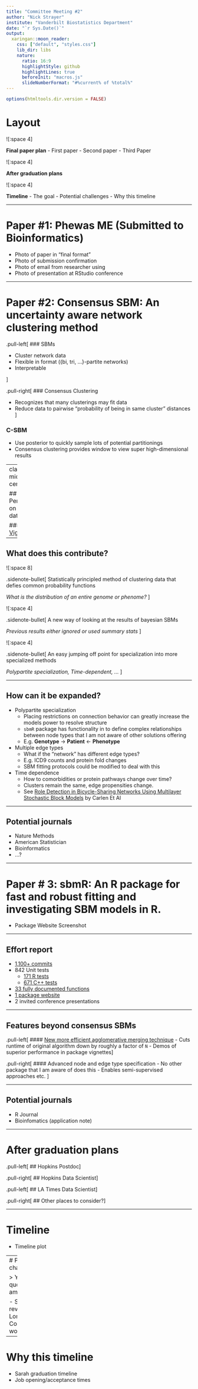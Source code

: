 ```yaml
---
title: "Committee Meeting #2"
author: "Nick Strayer"
institute: "Vanderbilt Biostatistics Department"
date: "`r Sys.Date()`"
output:
  xaringan::moon_reader:
    css: ["default", "styles.css"]
    lib_dir: libs
    nature:
      ratio: 16:9
      highlightStyle: github
      highlightLines: true
      beforeInit: "macros.js"
      slideNumberFormat: "#%current% of %total%"
---
```



```r
options(htmltools.dir.version = FALSE)
```

# Layout

![:space 4]

__Final paper plan__ 
- First paper
- Second paper
- Third Paper

![:space 4]

__After graduation plans__


![:space 4]

__Timeline__
- The goal
- Potential challenges
- Why this timeline
 


---

# Paper \#1: Phewas ME (Submitted to Bioinformatics)

- Photo of paper in "final format"
- Photo of submission confirmation
- Photo of email from researcher using 
- Photo of presentation at RStudio conference

---

# Paper \#2: Consensus SBM: An uncertainty aware network clustering method


.pull-left[
### SBMs

- Cluster network data
- Flexible in format ({bi, tri, ...}-partite networks)
- Interpretable

]

.pull-right[
### Consensus Clustering

- Recognizes that many clusterings may fit data
- Reduce data to pairwise "probability of being in same cluster" distances
]

### C-SBM
- Use posterior to quickly sample lots of potential partitionings
- Consensus clustering provides window to view super high-dimensional results

---
class: middle, center

## Performance on simulated data

### [`sbmR` Vignette](http://nickstrayer.me/sbmR/articles/sampling_from_posterior.html)

---

## What does this contribute?


![:space 8]

.sidenote-bullet[
Statistically principled method of clustering data that defies common probability functions 


_What is the distribution of an entire genome or phenome?_
]

![:space 4]


.sidenote-bullet[
A new way of looking at the results of bayesian SBMs

_Previous results either ignored or used summary stats_
]

![:space 4]
  
.sidenote-bullet[
An easy jumping off point for specialization into more specialized methods

_Polypartite specialization, Time-dependent, ..._
]


---

## How can it be expanded?

- Polypartite specialization
  - Placing restrictions on connection behavior can greatly increase the models power to resolve structure
  - `sbmR` package has functionality in to define complex relationships between node types that I am not aware of other solutions offering
  - E.g. __Genotype__ $\to$ __Patient__ $\leftarrow$ __Phenotype__ 
  
- Multiple edge types
  - What if the "network" has different edge types? 
  - E.g. ICD9 counts and protein fold changes
  - SBM fitting protocols could be modified to deal with this
  
  
- Time dependence
  - How to comorbidities or protein pathways change over time?
  - Clusters remain the same, edge propensities change. 
  - See [Role Detection in Bicycle-Sharing Networks Using Multilayer Stochastic Block Models](https://arxiv.org/abs/1908.09440) by Carlen Et Al
  

  

---

## Potential journals

- Nature Methods
- American Statistician
- Bioinformatics
- ...?


---


# Paper \# 3: sbmR: An R package for fast and robust fitting and investigating SBM models in R.

- Package Website Screenshot

---

## Effort report

- [1,100+ commits](https://github.com/nstrayer/sbmR/commits/master)
- 842 Unit tests
  - [171 R tests](https://github.com/nstrayer/sbmR/tree/master/tests/testthat)
  - [671 C++ tests](https://github.com/nstrayer/sbmR/tree/master/src/cpp_tests)
- [33 fully documented functions](http://nickstrayer.me/sbmR/reference/index.html)
- [1 package website](http://nickstrayer.me/sbmR)
- 2 invited conference presentations


---

## Features beyond consensus SBMs

.pull-left[
#### [New more efficient agglomerative merging technique](http://nickstrayer.me/sbmR/articles/agglomerative_merging.html)
- Cuts runtime of original algorithm down by roughly a factor of `N`
- Demos of superior performance in package vignettes
]

.pull-right[
#### Advanced node and edge type specification
- No other package that I am aware of does this
- Enables semi-supervised approaches etc. 
]
  


---

## Potential journals

- R Journal
- Bioinfomatics (application note)

---

# After graduation plans

.pull-left[
## Hopkins Postdoc
]

.pull-right[
## Hopkins Data Scientist
]


.pull-left[
## LA Times Data Scientist
]

.pull-right[
## Other places to consider?
]

---

# Timeline

- Timeline plot



---
# Potential challenges

> Yaomin quote about ambition


- Slow reviews
- Long edits
- Collaboration work


---
# Why this timeline

- Sarah graduation timeline
- Job opening/acceptance times
